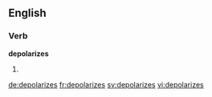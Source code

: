 
==English==

===Verb===
'''depolarizes'''

# {{en-third-person singular of|depolarize}}

[[de:depolarizes]]
[[fr:depolarizes]]
[[sv:depolarizes]]
[[vi:depolarizes]]